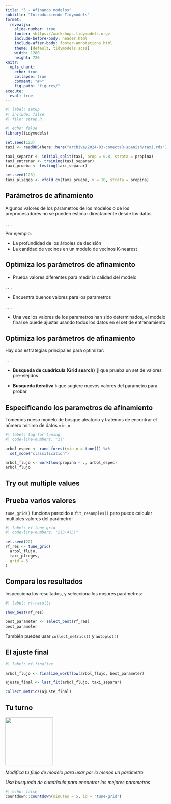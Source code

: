 ```yaml
---
title: "5 - Afinando modelos"
subtitle: "Introducciendo Tidymodels"
format:
  revealjs: 
    slide-number: true
    footer: <https://workshops.tidymodels.org>
    include-before-body: header.html
    include-after-body: footer-annotations.html
    theme: [default, tidymodels.scss]
    width: 1280
    height: 720
knitr:
  opts_chunk: 
    echo: true
    collapse: true
    comment: "#>"
    fig.path: "figures/"
execute:
  eval: true
---
```


```r
#| label: setup
#| include: false
#| file: setup.R
```

```r
#| echo: false
library(tidymodels)

set.seed(123)
taxi <- readRDS(here::here("archive/2024-03-conectaR-spanish/taxi.rds"))

taxi_separar <- initial_split(taxi, prop = 0.8, strata = propina)
taxi_entrenar <- training(taxi_separar)
taxi_prueba <- testing(taxi_separar)

set.seed(123)
taxi_plieges <- vfold_cv(taxi_prueba, v = 10, strata = propina)
```

## Parámetros de afinamiento

Algunos valores de los parametros de los modelos o de los preprocesadores no se
pueden estimar directamente desde los datos

. . .

Por ejemplo:

- La profundidad de los árboles de decisión
- La cantidad de vecinos en un modelo de vecinos K-nearest

## Optimiza los parámetros de afinamiento

- Prueba valores diferentes para medir la calidad del modelo

. . .

- Encuentra buenos valores para los parametros

. . .

- Una vez los valores de los parametros han sido determinados, el modelo final
se puede ajustar usando todos los datos en el set de entrenamiento

## Optimiza los parámetros de afinamiento

Hay dos estrategias principales para optimizar:

. . .

-   **Busqueda de cuadrícula (Grid search)** 💠 que prueba un set de valores pre-elejidos

-   **Busqueda iterativa** 🌀 que sugiere nuevos valores del parametro para probar


## Especificando los parametros de afinamiento

Tomemos nueso modelo de bosque aleatorio y tratemos de encontrar el número 
mínimo de datos `min_n`

```r
#| label: tag-for-tuning
#| code-line-numbers: "1|"

arbol_espec <- rand_forest(min_n = tune()) %>% 
  set_mode("classification")

arbol_flujo <- workflow(propina ~ ., arbol_espec)
arbol_flujo
```

## Try out multiple values
## Prueba varios valores

`tune_grid()` funciona parecido a `fit_resamples()` pero puede calcular 
multiples valores del parámetro:

```r
#| label: rf-tune_grid
#| code-line-numbers: "2|3-4|5|"

set.seed(22)
rf_res <- tune_grid(
  arbol_flujo,
  taxi_plieges,
  grid = 5
)
```

## Compara los resultados

Inspecciona los resultados, y selecciona los mejores parámetros:

```r
#| label: rf-results

show_best(rf_res)

best_parameter <- select_best(rf_res)
best_parameter
```

También puedes usar `collect_metrics()` y `autoplot()` 

## El ajuste final

```r
#| label: rf-finalize

arbol_flujo <- finalize_workflow(arbol_flujo, best_parameter)

ajuste_final <- last_fit(arbol_flujo, taxi_separar) 

collect_metrics(ajuste_final)
```

## Tu turno {transition="slide-in"}

![](images/parsnip-flagger.jpg){.absolute top="0" right="0" width="150" height="150"}

*Modifica tu flujo de modelo para usar por lo menos un parámetro*

*Usa busqueda de cuadricula para encontrar los mejores parametros*

```r
#| echo: false
countdown::countdown(minutes = 5, id = "tune-grid")
```

